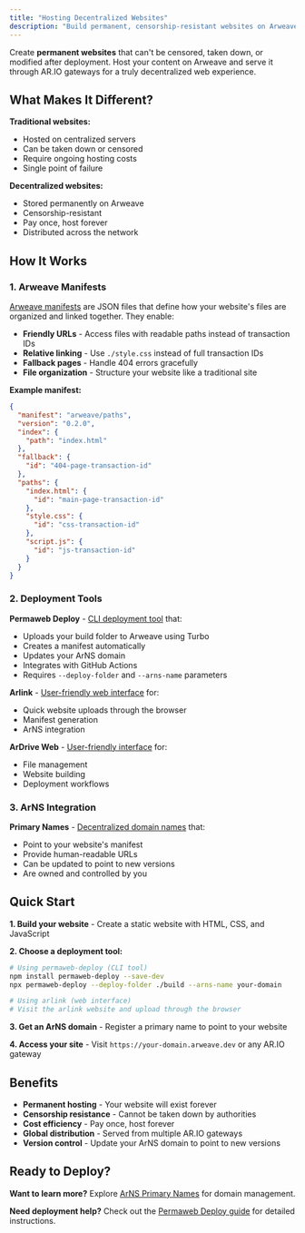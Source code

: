 ```yaml
---
title: "Hosting Decentralized Websites"
description: "Build permanent, censorship-resistant websites on Arweave using manifests and deployment tools"
---
```


Create **permanent websites** that can't be censored, taken down, or modified after deployment. Host your content on Arweave and serve it through AR.IO gateways for a truly decentralized web experience.

## What Makes It Different?

**Traditional websites:**

- Hosted on centralized servers
- Can be taken down or censored
- Require ongoing hosting costs
- Single point of failure

**Decentralized websites:**

- Stored permanently on Arweave
- Censorship-resistant
- Pay once, host forever
- Distributed across the network

## How It Works

### 1. Arweave Manifests

[Arweave manifests](https://docs.ar.io/concepts/manifests) are JSON files that define how your website's files are organized and linked together. They enable:

- **Friendly URLs** - Access files with readable paths instead of transaction IDs
- **Relative linking** - Use `./style.css` instead of full transaction IDs
- **Fallback pages** - Handle 404 errors gracefully
- **File organization** - Structure your website like a traditional site

**Example manifest:**

```json
{
  "manifest": "arweave/paths",
  "version": "0.2.0",
  "index": {
    "path": "index.html"
  },
  "fallback": {
    "id": "404-page-transaction-id"
  },
  "paths": {
    "index.html": {
      "id": "main-page-transaction-id"
    },
    "style.css": {
      "id": "css-transaction-id"
    },
    "script.js": {
      "id": "js-transaction-id"
    }
  }
}
```

### 2. Deployment Tools

**Permaweb Deploy** - [CLI deployment tool](https://github.com/permaweb/permaweb-deploy) that:

- Uploads your build folder to Arweave using Turbo
- Creates a manifest automatically
- Updates your ArNS domain
- Integrates with GitHub Actions
- Requires `--deploy-folder` and `--arns-name` parameters

**Arlink** - [User-friendly web interface](https://arlink.ar.io/) for:

- Quick website uploads through the browser
- Manifest generation
- ArNS integration

**ArDrive Web** - [User-friendly interface](https://docs.ar.io/guides/ardrive-web) for:

- File management
- Website building
- Deployment workflows

### 3. ArNS Integration

**Primary Names** - [Decentralized domain names](/learn/arns) that:

- Point to your website's manifest
- Provide human-readable URLs
- Can be updated to point to new versions
- Are owned and controlled by you

## Quick Start

**1. Build your website** - Create a static website with HTML, CSS, and JavaScript

**2. Choose a deployment tool:**

```bash
# Using permaweb-deploy (CLI tool)
npm install permaweb-deploy --save-dev
npx permaweb-deploy --deploy-folder ./build --arns-name your-domain

# Using arlink (web interface)
# Visit the arlink website and upload through the browser
```

**3. Get an ArNS domain** - Register a primary name to point to your website

**4. Access your site** - Visit `https://your-domain.arweave.dev` or any AR.IO gateway

## Benefits

- **Permanent hosting** - Your website will exist forever
- **Censorship resistance** - Cannot be taken down by authorities
- **Cost efficiency** - Pay once, host forever
- **Global distribution** - Served from multiple AR.IO gateways
- **Version control** - Update your ArNS domain to point to new versions

## Ready to Deploy?

**Want to learn more?** Explore [ArNS Primary Names](/build/guides/arns-primary-names) for domain management.

**Need deployment help?** Check out the [Permaweb Deploy guide](https://docs.ar.io/guides/permaweb-deploy) for detailed instructions.
